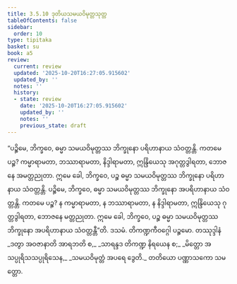 ```yaml
---
title: 3.5.10 ဒုတိယသမယဝိမုတ္တသုတ္တ
tableOfContents: false
sidebar:
  order: 10
type: tipitaka
basket: su
book: a5
review:
  current: review
  updated: '2025-10-20T16:27:05.915602'
  updated_by: ''
  notes: ''
  history:
  - state: review
    date: '2025-10-20T16:27:05.915602'
    updated_by: ''
    notes: ''
    previous_state: draft
---
```



<DynamicBreadcrumb />


<ReviewStatus review={frontmatter.review} showDetails={true} />

<HypothesisAnnotation frontmatter={frontmatter} />

<Division number="150" book="a5" e="ch" v="16" p="153">

<Paragraph number="867" book="a5">
“ပဉ္စိမေ, ဘိက္ခဝေ, ဓမ္မာ သမယဝိမုတ္တဿ ဘိက္ခုနော ပရိဟာနာယ သံဝတ္တန္တိ. ကတမေ ပဉ္စ? ကမ္မာရာမတာ, ဘဿာရာမတာ, နိဒ္ဒါရာမတာ, ဣန္ဒြိယေသု အဂုတ္တဒွါရတာ, ဘောဇနေ အမတ္တညုတာ. ဣမေ ခေါ, ဘိက္ခဝေ, ပဉ္စ ဓမ္မာ သမယဝိမုတ္တဿ ဘိက္ခုနော ပရိဟာနာယ သံဝတ္တန္တိ.
</Paragraph>

<Paragraph number="868" book="a5">
ပဉ္စိမေ, ဘိက္ခဝေ, ဓမ္မာ သမယဝိမုတ္တဿ ဘိက္ခုနော အပရိဟာနာယ သံဝတ္တန္တိ. ကတမေ ပဉ္စ? န ကမ္မာရာမတာ, န ဘဿာရာမတာ, န နိဒ္ဒါရာမတာ, ဣန္ဒြိယေသု ဂုတ္တဒွါရတာ, ဘောဇနေ မတ္တညုတာ. ဣမေ ခေါ, ဘိက္ခဝေ, ပဉ္စ ဓမ္မာ သမယဝိမုတ္တဿ ဘိက္ခုနော အပရိဟာနာယ သံဝတ္တန္တီ”တိ.

</Paragraph>
</Division>

<Paragraph number="869" type="center" book="a5">
ဒသမံ.



</Paragraph>

<Paragraph number="870" type="center" book="a5">
တိကဏ္ဍကီဝဂ္ဂေါ ပဉ္စမော.



</Paragraph>

<Paragraph number="871" type="center" book="a5">
တဿုဒ္ဒါနံ


</Paragraph>

<Paragraph number="872" type="verses" book="a5">
_ဒတွာ အဝဇာနာတိ အာရဘတိ စ,_  
_သာရန္ဒဒ တိကဏ္ဍ နိရယေန စ;_  
_မိတ္တော အသပ္ပုရိသသပ္ပုရိသေန,_  
_သမယဝိမုတ္တံ အပရေ ဒွေတိ._  


</Paragraph>

<Paragraph number="873" type="center" book="a5">
တတိယော ပဏ္ဏာသကော သမတ္တော.
</Paragraph>